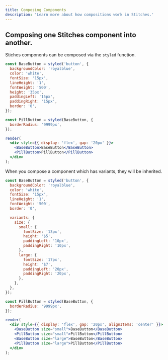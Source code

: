 ```yaml
---
title: Composing Components
description: 'Learn more about how compositions work in Stitches.'
---
```


## Composing one Stitches component into another.

Stiches components can be composed via the `styled` function.

```jsx live manual
const BaseButton = styled('button', {
  backgroundColor: 'royalblue',
  color: 'white',
  fontSize: '15px',
  lineHeight: '1',
  fontWeight: '500',
  height: '35px',
  paddingLeft: '15px',
  paddingRight: '15px',
  border: '0',
});

const PillButton = styled(BaseButton, {
  borderRadius: '9999px',
});

render(
  <div style={{ display: 'flex', gap: '20px' }}>
    <BaseButton>BaseButton</BaseButton>
    <PillButton>PillButton</PillButton>
  </div>
);
```

When you compose a component which has variants, they will be inherited.

```jsx live manual
const BaseButton = styled('button', {
  backgroundColor: 'royalblue',
  color: 'white',
  fontSize: '15px',
  lineHeight: '1',
  fontWeight: '500',
  border: '0',

  variants: {
    size: {
      small: {
        fontSize: '13px',
        height: '$5',
        paddingLeft: '10px',
        paddingRight: '10px',
      },
      large: {
        fontSize: '17px',
        height: '$7',
        paddingLeft: '20px',
        paddingRight: '20px',
      },
    },
  },
});

const PillButton = styled(BaseButton, {
  borderRadius: '9999px',
});

render(
  <div style={{ display: 'flex', gap: '20px', alignItems: 'center' }}>
    <BaseButton size="small">BaseButton</BaseButton>
    <PillButton size="small">PillButton</PillButton>
    <BaseButton size="large">BaseButton</BaseButton>
    <PillButton size="large">PillButton</PillButton>
  </div>
);
```

